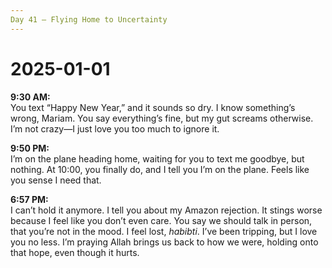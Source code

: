 ```yaml
---
Day 41 – Flying Home to Uncertainty
---
```


# 2025-01-01

**9:30 AM:**  
You text “Happy New Year,” and it sounds so dry. I know something’s wrong, Mariam. You say everything’s fine, but my gut screams otherwise. I’m not crazy—I just love you too much to ignore it.


**9:50 PM:**  
I’m on the plane heading home, waiting for you to text me goodbye, but nothing. At 10:00, you finally do, and I tell you I’m on the plane. Feels like you sense I need that.


**6:57 PM:**  
I can’t hold it anymore. I tell you about my Amazon rejection. It stings worse because I feel like you don’t even care. You say we should talk in person, that you’re not in the mood. I feel lost, *habibti*. I’ve been tripping, but I love you no less. I’m praying Allah brings us back to how we were, holding onto that hope, even though it hurts.
